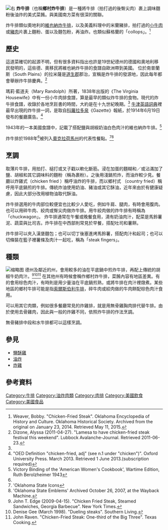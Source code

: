 {{Infobox food|name=炸牛排|image=[[File:CountryFriedSteak.jpg|300px]]|caption=炸牛排配（澆有肉汁的）馬鈴薯泥與焗豆|alternate_name=鄉村炸牛排，香煎牛排|alternate name=鄉村炸牛排，香煎牛排|course=主菜|country=[[United_States|美國]]|region=美國南部|creator=不明|served=熱食|main_ingredient=拍打過的[[牛小排|牛小排]]<span style="color: rgb(0, 0, 0); font-size: 15.008px; background-color: rgb(248, 249, 250);">、麵粉</span>}}
[[File:Lamesa,_TX,_and_chicken-fried_steak_IMG_1471.JPG|右]]
'''炸牛排'''（也稱'''鄉村炸牛排'''）是一種將牛排（拍打過的後臀尖肉）裹上調味麵粉後油炸的美式菜餚。與美國南方菜有很深的關聯。

炸牛排類似奧地利的[[维也纳炸牛排|維也納炸牛排]]，以及美義料理中的米蘭豬排，拍打過的[[小牛肉|小牛肉]]或[[豬肉|豬肉]]片裹上麵粉、蛋以及麵包粉，再油炸。也類似蘇格蘭的「collops」。<ref name=":0">Weaver, Bobby. "Chicken-Fried Steak". Oklahoma Encyclopedia of History and Culture. Oklahoma Historical Society. Archived from the original on January 23, 2014. Retrieved May 11, 2015.</ref>

== 歷史 ==
這道菜確切的起源不明，但有很多資料指出也許是19世紀德州的德國和奧地利移民發明的，這些德、奧移民將維也納炸牛排的食譜自歐洲帶到美國。 位於南普蘭斯（South Plains）的拉米薩是[[道生縣_(德克薩斯州)|道生郡]]郡治，宣稱是炸牛排的發源地，因此每年都會舉辦炸牛排慶典。<ref>Dizone, Alyssa (2011-04-27). "Lamesa to have chicken-fried steak festival this weekend". Lubbock Avalanche-Journal. Retrieved 2011-06-23.</ref>

瑪莉‧藍道夫（Mary Randolph）所著，1838年出版的《The Virginia Housewife》中有一份小牛肉排食譜，算是最早的類似炸牛排的食物。現代的炸牛排食譜，收錄於各地烹飪書的時間，大約是在十九世紀晚期。<ref name=":0" /> [[牛津英語詞典|牛津英語詞典]]裡最早出現的炸牛排一詞，是取自[[科羅拉多泉|科羅拉多泉]]《Gazette》報紙，於1914年6月19日發布的餐廳廣告。<ref>"OED Definition "chicken-fried, adj" (see n.1 under "chicken")". Oxford University Press. March 2013. Retrieved 1 June 2013.(subscription required)</ref>

1943年的一本美國食譜中，記載了搭配鹽與胡椒奶油白色肉汁的維也納炸牛排。<ref>Victory Binding of the 'American Women's Cookbook', Wartime Edition, Ruth Berolzheimer 1943</ref>

炸牛排於1988年<ref name=":0" />被列入[[奧克拉荷馬州|奧克拉荷馬州]]的代表性餐點。<ref>'Oklahoma State Icons</ref><ref>'Oklahoma State Emblems' Archived October 26, 2007, at the Wayback Machine.</ref>

== 烹調 ==
取薄片牛排，用拍打、槌打或叉子戳以軟化斷筋。浸在加蛋的麵糊和／或沾滿加了鹽、胡椒和其它調味料的麵粉（稱為裹粉）。之後用淺鍋煎炸，而油炸較少見。餐廳以炸雞式（chicken fried ）稱呼油炸的牛排，而以鄉村式 （country fried）稱呼用平底鍋煎的牛排。傳統炸油使用奶油、豬油或其它酥油，近年來由於有健康疑慮，因此大部分改用植物油取代酥油。

炸牛排選用的牛肉部位較便宜也比較少人愛吃，例如牛肩、腿肉，有時會用腹肉。也可以用碎牛肉、絞肉或臀尖肉做炸牛排。用牛絞肉做的炸牛排有時稱為「chuckwagon」。 炸牛排通常在午餐或晚餐食用，澆有奶油肉汁，配菜是馬鈴薯泥、蔬菜與比司吉。炸牛排在中西部則常見於早餐，搭配吐司和薯餅。

炸牛排可以夾入漢堡麵包；也可以切丁後塞進烤馬鈴薯，搭配肉汁和起司；也可以切條裝在籃子裡薯條及肉汁一起吃，稱為「steak fingers」。

== 種類 ==
[[File:Flickr_wordridden_3397801155--Chicken_fried_steak.jpg|缩略图]]
德州及鄰近的州，會用較多的油在平底鍋中煎炸牛排，再配上傳統的胡椒牛奶肉汁。<ref>John T. Edge (2009-04-15). "Chicken Fried Steak, Steamed Sandwiches, Georgia Barbecue". New York Times.</ref><ref>Denise Gee (March 1998). "Dueling steaks". Southern Living.</ref><ref>John Raven. "Chicken-Fried Steak: One-third of the Big Three". Texas Cooking.</ref> 在其他州有時候會稱作鄉村炸牛排，菜餚內容有地區差異。有的會用棕色肉汁，有時則是用少量油在平底鍋煎熟，或將牛排在肉汁裡燉煮。某些地區的鄉村牛排可能是指[[梳士巴利漢堡扒|索爾斯伯利牛排]]，碎牛肉或絞肉做的牛肉餅配棕色肉汁食用。

可以用其它肉類，例如很多餐廳常見的炸雞排，就是用無骨雞胸肉排代替牛排。由於使用去骨雞肉，因此與一般的炸雞不同，依照炸牛排的作法烹調。

無骨豬排中段和水牛排都可以這樣烹調。

==參見==
* [[鹽酥雞|鹽酥雞]]
* [[油炸|油炸]]
* [[炸雞|炸雞]]

== 參考資料 ==

[[Category:牛排|Category:牛排]]
[[Category:油炸肉類|Category:油炸肉類]]
[[Category:肉排|Category:肉排]]
[[Category:美國飲食|Category:美國飲食]]
[[Category:美國食品|Category:美國食品]]
